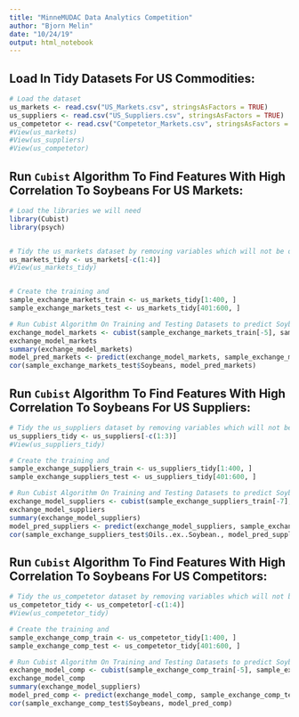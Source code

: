 ```yaml
---
title: "MinneMUDAC Data Analytics Competition"
author: "Bjorn Melin"
date: "10/24/19"
output: html_notebook
---
```


## Load In Tidy Datasets For US Commodities:

```r
# Load the dataset
us_markets <- read.csv("US_Markets.csv", stringsAsFactors = TRUE)
us_suppliers <- read.csv("US_Suppliers.csv", stringsAsFactors = TRUE)
us_competetor <- read.csv("Competetor_Markets.csv", stringsAsFactors = TRUE)
#View(us_markets)
#View(us_suppliers)
#View(us_competetor)
```


## Run `Cubist` Algorithm To Find Features With High Correlation To Soybeans For US Markets:

```r
# Load the libraries we will need
library(Cubist)
library(psych)


# Tidy the us_markets dataset by removing variables which will not be of interest
us_markets_tidy <- us_markets[-c(1:4)]
#View(us_markets_tidy)


# Create the training and 
sample_exchange_markets_train <- us_markets_tidy[1:400, ]
sample_exchange_markets_test <- us_markets_tidy[401:600, ]

# Run Cubist Algorithm On Training and Testing Datasets to predict Soybean
exchange_model_markets <- cubist(sample_exchange_markets_train[-5], sample_exchange_markets_train$Soybeans)
exchange_model_markets
summary(exchange_model_markets)
model_pred_markets <- predict(exchange_model_markets, sample_exchange_markets_test)
cor(sample_exchange_markets_test$Soybeans, model_pred_markets)
```


## Run `Cubist` Algorithm To Find Features With High Correlation To Soybeans For US Suppliers:

```r
# Tidy the us_suppliers dataset by removing variables which will not be of interest
us_suppliers_tidy <- us_suppliers[-c(1:3)]
#View(us_suppliers_tidy)

# Create the training and 
sample_exchange_suppliers_train <- us_suppliers_tidy[1:400, ]
sample_exchange_suppliers_test <- us_suppliers_tidy[401:600, ]

# Run Cubist Algorithm On Training and Testing Datasets to predict Soybean
exchange_model_suppliers <- cubist(sample_exchange_suppliers_train[-7], sample_exchange_suppliers_train$Oils..ex..Soybean.)
exchange_model_suppliers
summary(exchange_model_suppliers)
model_pred_suppliers <- predict(exchange_model_suppliers, sample_exchange_suppliers_test)
cor(sample_exchange_suppliers_test$Oils..ex..Soybean., model_pred_suppliers)
```


## Run `Cubist` Algorithm To Find Features With High Correlation To Soybeans For US Competitors:

```r
# Tidy the us_competetor dataset by removing variables which will not be of interest
us_competetor_tidy <- us_competetor[-c(1:4)]
#View(us_competetor_tidy)

# Create the training and 
sample_exchange_comp_train <- us_competetor_tidy[1:400, ]
sample_exchange_comp_test <- us_competetor_tidy[401:600, ]

# Run Cubist Algorithm On Training and Testing Datasets to predict Soybean
exchange_model_comp <- cubist(sample_exchange_comp_train[-5], sample_exchange_comp_train$Soybeans)
exchange_model_comp
summary(exchange_model_suppliers)
model_pred_comp <- predict(exchange_model_comp, sample_exchange_comp_test)
cor(sample_exchange_comp_test$Soybeans, model_pred_comp)
```







